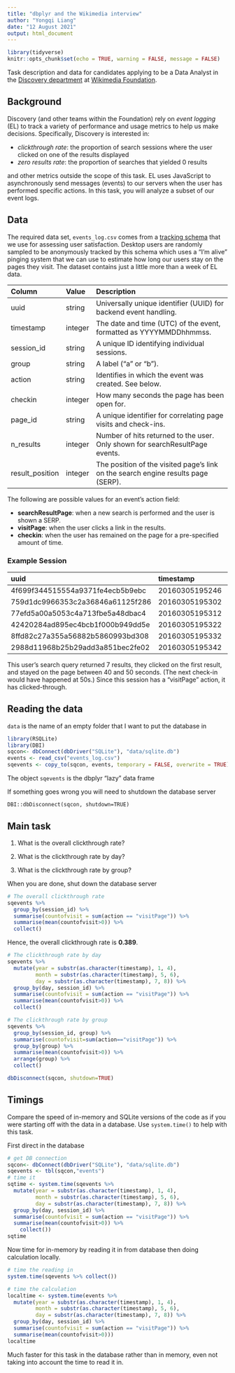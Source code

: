 ---
title: "dbplyr and the Wikimedia interview"
author: "Yongqi Liang"
date: "12 August 2021"
output: html_document
---

```{r setup, include=FALSE}
library(tidyverse)
knitr::opts_chunk$set(echo = TRUE, warning = FALSE, message = FALSE)
```

Task description and data for candidates applying to be a Data Analyst in the [Discovery department](https://www.mediawiki.org/wiki/Wikimedia_Discovery) at [Wikimedia Foundation](https://wikimediafoundation.org/wiki/Home).

## Background

Discovery (and other teams within the Foundation) rely on *event logging* (EL) to track a variety of performance and usage metrics to help us make decisions. Specifically, Discovery is interested in:

- *clickthrough rate*: the proportion of search sessions where the user clicked on one of the results displayed
- *zero results rate*: the proportion of searches that yielded 0 results

and other metrics outside the scope of this task. EL uses JavaScript to asynchronously send messages (events) to our servers when the user has performed specific actions. In this task, you will analyze a subset of our event logs.


## Data

The required data set, `events_log.csv` comes from a [tracking schema](https://meta.wikimedia.org/wiki/Schema:TestSearchSatisfaction2) that we use for assessing user satisfaction. Desktop users are randomly sampled to be anonymously tracked by this schema which uses a "I'm alive" pinging system that we can use to estimate how long our users stay on the pages they visit. The dataset contains just a little more than a week of EL data.

| Column          | Value   | Description                                                                       |
|:----------------|:--------|:----------------------------------------------------------------------------------|
| uuid            | string  | Universally unique identifier (UUID) for backend event handling.                  |
| timestamp       | integer | The date and time (UTC) of the event, formatted as YYYYMMDDhhmmss.                |
| session_id      | string  | A unique ID identifying individual sessions.                                      |
| group           | string  | A label ("a" or "b").                                     |
| action          | string  | Identifies in which the event was created. See below.                             |
| checkin         | integer | How many seconds the page has been open for.                                      |
| page_id         | string  | A unique identifier for correlating page visits and check-ins.                    |
| n_results       | integer | Number of hits returned to the user. Only shown for searchResultPage events.      |
| result_position | integer | The position of the visited page's link on the search engine results page (SERP). |

The following are possible values for an event's action field:

- **searchResultPage**: when a new search is performed and the user is shown a SERP.
- **visitPage**: when the user clicks a link in the results.
- **checkin**: when the user has remained on the page for a pre-specified amount of time.

### Example Session

|uuid                             |      timestamp|session_id       |group |action           | checkin|page_id          | n_results| result_position|
|:--------------------------------|:--------------|:----------------|:-----|:----------------|-------:|:----------------|---------:|---------------:|
|4f699f344515554a9371fe4ecb5b9ebc | 20160305195246|001e61b5477f5efc |b     |searchResultPage |      NA|1b341d0ab80eb77e |         7|              NA|
|759d1dc9966353c2a36846a61125f286 | 20160305195302|001e61b5477f5efc |b     |visitPage        |      NA|5a6a1f75124cbf03 |        NA|               1|
|77efd5a00a5053c4a713fbe5a48dbac4 | 20160305195312|001e61b5477f5efc |b     |checkin          |      10|5a6a1f75124cbf03 |        NA|               1|
|42420284ad895ec4bcb1f000b949dd5e | 20160305195322|001e61b5477f5efc |b     |checkin          |      20|5a6a1f75124cbf03 |        NA|               1|
|8ffd82c27a355a56882b5860993bd308 | 20160305195332|001e61b5477f5efc |b     |checkin          |      30|5a6a1f75124cbf03 |        NA|               1|
|2988d11968b25b29add3a851bec2fe02 | 20160305195342|001e61b5477f5efc |b     |checkin          |      40|5a6a1f75124cbf03 |        NA|               1|

This user's search query returned 7 results, they clicked on the first result, and stayed on the page between 40 and 50 seconds. (The next check-in would have happened at 50s.) Since this session has a "visitPage" action, it has clicked-through.

## Reading the data

`data` is the name of an empty folder that I want to put the database in 
```{r}
library(RSQLite)
library(DBI)
sqcon<- dbConnect(dbDriver("SQLite"), "data/sqlite.db")
events <- read_csv("events_log.csv")
sqevents <- copy_to(sqcon, events, temporary = FALSE, overwrite = TRUE)
```

The object `sqevents` is the dbplyr "lazy" data frame 

If something goes wrong you will need to shutdown the database server
```
DBI::dbDisconnect(sqcon, shutdown=TRUE)
```

## Main task 

1. What is the overall clickthrough rate? 

2. What is the clickthrough rate by day?

3. What is the clickthrough rate by group?

When you are done, shut down the database server
```{r}
# The overall clickthrough rate
sqevents %>% 
  group_by(session_id) %>% 
  summarise(countofvisit = sum(action == "visitPage")) %>%
  summarise(mean(countofvisit>0)) %>% 
  collect()
```
Hence, the overall clickthrough rate is **0.389**.

```{r}
# The clickthrough rate by day
sqevents %>% 
  mutate(year = substr(as.character(timestamp), 1, 4), 
         month = substr(as.character(timestamp), 5, 6), 
         day = substr(as.character(timestamp), 7, 8)) %>% 
  group_by(day, session_id) %>% 
  summarise(countofvisit = sum(action == "visitPage")) %>%
  summarise(mean(countofvisit>0)) %>% 
  collect()
```

```{r}
# The clickthrough rate by group
sqevents %>% 
  group_by(session_id, group) %>% 
  summarise(countofvisit=sum(action=="visitPage")) %>% 
  group_by(group) %>%
  summarise(mean(countofvisit>0)) %>%
  arrange(group) %>%
  collect()
```

```{r}
dbDisconnect(sqcon, shutdown=TRUE)
```

## Timings

Compare the speed of in-memory and SQLite versions of the code as if you were starting off with the data in a database. Use `system.time()` to help with this task.

First direct in the database
```{r}
# get DB connection 
sqcon<- dbConnect(dbDriver("SQLite"), "data/sqlite.db")
sqevents <- tbl(sqcon,"events")
# time it
sqtime <- system.time(sqevents %>% 
  mutate(year = substr(as.character(timestamp), 1, 4), 
         month = substr(as.character(timestamp), 5, 6), 
         day = substr(as.character(timestamp), 7, 8)) %>% 
  group_by(day, session_id) %>% 
  summarise(countofvisit = sum(action == "visitPage")) %>%
  summarise(mean(countofvisit>0)) %>% 
    collect())
sqtime
```

Now time for in-memory by reading it in from database then doing calculation locally.
```{r}
# time the reading in 
system.time(sqevents %>% collect())
```

```{r}
# time the calculation
localtime <- system.time(events %>% 
  mutate(year = substr(as.character(timestamp), 1, 4), 
         month = substr(as.character(timestamp), 5, 6), 
         day = substr(as.character(timestamp), 7, 8)) %>% 
  group_by(day, session_id) %>% 
  summarise(countofvisit = sum(action == "visitPage")) %>%
  summarise(mean(countofvisit>0)))
localtime
```
Much faster for this task in the database rather than in memory, even not taking into account the time to read it in.
